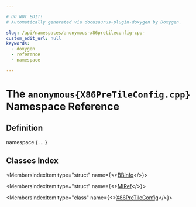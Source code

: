 ```yaml
---

# DO NOT EDIT!
# Automatically generated via docusaurus-plugin-doxygen by Doxygen.

slug: /api/namespaces/anonymous-x86pretileconfig-cpp-
custom_edit_url: null
keywords:
  - doxygen
  - reference
  - namespace

---
```





# The `anonymous{X86PreTileConfig.cpp}` Namespace Reference

<DoxygenPage pluginConfig={pluginConfig}>



## Definition

<CodeBlock>namespace &#123; ... &#125;</CodeBlock>

## Classes Index

<MembersIndex>

<MembersIndexItem
  type="struct"
  name={<><a href="/docs/api/structs/anonymous-namespace-x86pretileconfig-cpp-/bbinfo">BBInfo</a></>}>
</MembersIndexItem>

<MembersIndexItem
  type="struct"
  name={<><a href="/docs/api/structs/anonymous-namespace-x86pretileconfig-cpp-/miref">MIRef</a></>}>
</MembersIndexItem>

<MembersIndexItem
  type="class"
  name={<><a href="/docs/api/classes/anonymous-namespace-x86pretileconfig-cpp-/x86pretileconfig">X86PreTileConfig</a></>}>
</MembersIndexItem>

</MembersIndex>


</DoxygenPage>
